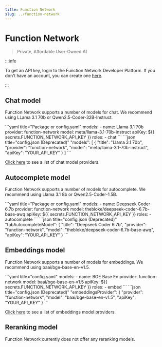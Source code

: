 ```yaml
---
title: Function Network
slug: ../function-network
---
```



# Function Network

> Private, Affordable User-Owned AI

:::info

To get an API key, login to the Function Network Developer Platform. If you don't have an account, you can create one [here](https://www.function.network/join-waitlist).

:::

## Chat model

Function Network supports a number of models for chat. We recommend using LLama 3.1 70b or Qwen2.5-Coder-32B-Instruct.

<Tabs groupId="config-example">
  <TabItem value="yaml" label="YAML">
    ```yaml title="Package or config.yaml"
    models:
      - name: Llama 3.1 70b
        provider: function-network
        model: meta/llama-3.1-70b-instruct
        apiKey: ${{ secrets.FUNCTION_NETWORK_API_KEY }}
        roles:
          - chat
    ```
  </TabItem>
  <TabItem value="json" label="JSON">
    ```json title="config.json (Deprecated)"
    "models": [
      {
        "title": "Llama 3.1 70b",
        "provider": "function-network",
        "model": "meta/llama-3.1-70b-instruct",
        "apiKey": "YOUR_API_KEY"
      }
    ]
    ```
  </TabItem>
</Tabs>

[Click here](https://docs.function.network/models-supported/chat-and-code-completion) to see a list of chat model providers.

## Autocomplete model

Function Network supports a number of models for autocomplete. We recommend using Llama 3.1 8b or Qwen2.5-Coder-1.5B.

<Tabs groupId="config-example">
  <TabItem value="yaml" label="YAML">
  ```yaml title="Package or config.yaml"
  models:
    - name: Deepseek Coder 6.7b
      provider: function-network
      model: thebloke/deepseek-coder-6.7b-base-awq
      apiKey: ${{ secrets.FUNCTION_NETWORK_API_KEY }}
      roles:
        - autocomplete
  ```
  </TabItem>
  <TabItem value="json" label="JSON">
  ```json title="config.json (Deprecated)"
    "tabAutocompleteModel": {
      "title": "Deepseek Coder 6.7b",
      "provider": "function-network",
      "model": "thebloke/deepseek-coder-6.7b-base-awq",
      "apiKey": "YOUR_API_KEY"
    }
  ```
  </TabItem>
</Tabs>

## Embeddings model

Function Network supports a number of models for embeddings. We recommend using baai/bge-base-en-v1.5.

<Tabs groupId="config-example">
  <TabItem value="yaml" label="YAML">
  ```yaml title="config.yaml"
  models:
    - name: BGE Base En
      provider: function-network
      model: baai/bge-base-en-v1.5
      apiKey: ${{ secrets.FUNCTION_NETWORK_API_KEY }}
      roles:
        - embed
  ```
  </TabItem>
  <TabItem value="json" label="JSON">
  ```json title="config.json (Deprecated)"
    "embeddingsProvider": {
      "provider": "function-network",
      "model": "baai/bge-base-en-v1.5",
      "apiKey": "YOUR_API_KEY"
    }
  ```
  </TabItem>
</Tabs>

[Click here](https://docs.function.network/models-supported/embeddings) to see a list of embeddings model providers.

## Reranking model

Function Network currently does not offer any reranking models.
